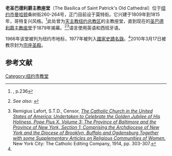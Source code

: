 {{Infobox nrhp
| name = 老圣巴德利爵主教座堂
| nrhp_type = hd
| image = Saint Pats Old Cathedral Manh jeh.JPG
| location= [[纽约市|纽约市]][[曼哈顿|曼哈顿]]桑树街260-264号
| lat_degrees = 40
| lat_minutes = 43
| lat_seconds = 25
| lat_direction = N
| long_degrees = 73
| long_minutes = 59
| long_seconds = 44
| long_direction = W
| coord_display = inline,title
| built = 1809-1815
| architect = Joseph-François Mangin
| architecture = 哥特复兴
| added = 1977年8月29日
| area = 1.8英亩
| governing_body = [[天主教纽约总教区|天主教纽约总教区]]
| refnum = 77000964<ref name="nris">{{NRISref|2009a}}</ref>
| designated_other2_name = NYC Landmark
| designated_other2_date = 1966年6月21日
| designated_other2_abbr = NYCL
| designated_other2_link = New York City Landmarks Preservation Commission
| designated_other2_color = #ff0000
}}
'''老圣巴德利爵主教座堂'''（The Basilica of Saint Patrick's Old Cathedral）位于[[纽约市|纽约市]][[曼哈顿|曼哈顿]]桑树街260-264号，正门目前设于莫特街。它兴建于1809年到1815年，哥特复兴风格。<ref name=fromatoz>{{cite fromatoz}}, p.236</ref>此处曾为[[天主教纽约总教区|天主教纽约总教区]]的主教座堂，直到现在的[[圣巴德利爵主教座堂_(纽约)|圣巴德利爵主教座堂]]于1879年揭幕。<ref name="nrhpinv_ny">{{cite web|url=http://www.oprhp.state.ny.us/hpimaging/hp_view.asp?GroupView=5376|title=National Register of Historic Places Registration: Old St. Patrick's Cathedral Complex|date=March 1977|accessdate=2009-10-31|author=Betty J. Ezequelle|publisher=New York State Office of Parks, Recreation and Historic Preservation|deadurl=yes|archiveurl=https://web.archive.org/web/20121009101756/http://www.oprhp.state.ny.us/hpimaging/hp_view.asp?GroupView=5376|archivedate=2012-10-09}} ''See also:'' {{cite web|url=http://www.oprhp.state.ny.us/hpimaging/hp_view.asp?GroupView=5375|title=Accompanying 11 photos|deadurl=yes|archiveurl=https://web.archive.org/web/20121009101807/http://www.oprhp.state.ny.us/hpimaging/hp_view.asp?GroupView=5375|archivedate=2012-10-09}}</ref><ref name=Lafort>Remigius Lafort, S.T.D., Censor, ''[http://books.google.com/books?id=KL4YAAAAYAAJ&pg=PA303 The Catholic Church in the United States of America: Undertaken to Celebrate the Golden Jubilee of His Holiness, Pope Pius X. Volume 3: The Province of Baltimore and the Province of New York, Section 1: Comprising the Archdiocese of New York and the Diocese of Brooklyn, Buffalo and Ogdensburg Together with some Supplementary Articles on Religious Communities of Women.] {{Wayback|url=http://books.google.com/books?id=KL4YAAAAYAAJ&pg=PA303 |date=20140101065926 }}'' New York City: The Catholic Editing Company, 1914, pp. 303-307.</ref>语言使用英语和西班牙语。

1966年该堂被列为纽约市地标，1977年被列入[[國家史蹟名錄|國家史蹟名錄]]。<ref name="nris"/>2010年3月17日被教宗封为[[宗座圣殿|宗座圣殿]]。

==参考文献==
{{Commonscat|St. Patrick's Old Cathedral}}
{{reflist}}

{{DEFAULTSORT:Saint Patrick's Old Cathedral, New York}}
[[Category:纽约市教堂|Category:纽约市教堂]]